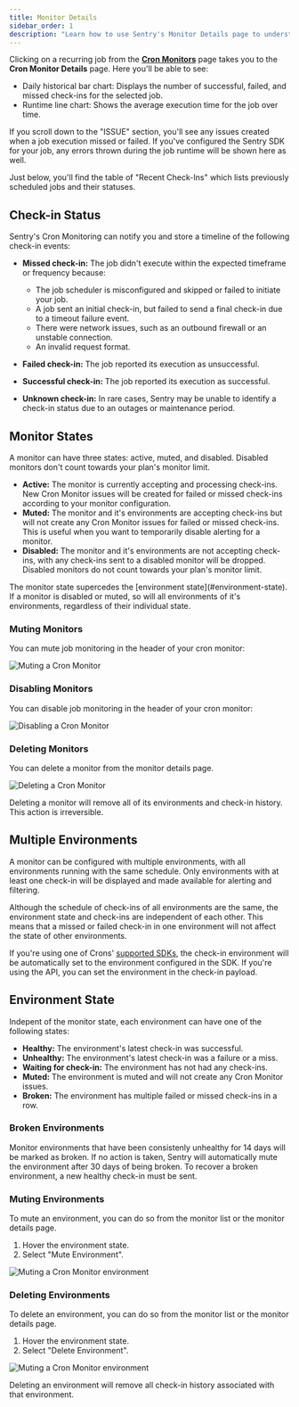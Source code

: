 ```yaml
---
title: Monitor Details
sidebar_order: 1
description: "Learn how to use Sentry's Monitor Details page to understand your recurring job's overall health."
---
```


Clicking on a recurring job from the [**Cron Monitors**](https://sentry.io/orgredirect/organizations/:orgslug/crons/) page takes you to the **Cron Monitor Details** page. Here you'll be able to see:
- Daily historical bar chart: Displays the number of successful, failed, and missed check-ins for the selected job.
- Runtime line chart: Shows the average execution time for the job over time.

If you scroll down to the "ISSUE" section, you'll see any issues created when a job execution missed or failed. If you've configured the Sentry SDK for your job, any errors thrown during the job runtime will be shown here as well.

Just below, you'll find the table of "Recent Check-Ins" which lists previously scheduled jobs and their statuses.

<Arcade src="https://demo.arcade.software/7XmPfL0l2pp6KmBUXwMc?embed" />

## Check-in Status

Sentry's Cron Monitoring can notify you and store a timeline of the following check-in events:

- **Missed check-in:** The job didn't execute within the expected timeframe or frequency because:
  - The job scheduler is misconfigured and skipped or failed to initiate your job.
  -  A job sent an initial check-in, but failed to send a final check-in due to a timeout failure event.
  - There were network issues, such as an outbound firewall or an unstable connection.
  - An invalid request format.
  
- **Failed check-in:** The job reported its execution as unsuccessful.
- **Successful check-in:** The job reported its execution as successful.
- **Unknown check-in:** In rare cases, Sentry may be unable to identify a check-in status due to an outages or maintenance period.


## Monitor States

A monitor can have three states: active, muted, and disabled. Disabled monitors don't count towards your plan's monitor limit.

- **Active:** The monitor is currently accepting and processing check-ins. New Cron Monitor issues will be created for failed or missed check-ins according to your monitor configuration.
- **Muted:** The monitor and it's environments are accepting check-ins but will not create any Cron Monitor issues for failed or missed check-ins. This is useful when you want to temporarily disable alerting for a monitor.
- **Disabled:** The monitor and it's environments are not accepting check-ins, with any check-ins sent to a disabled monitor will be dropped. Disabled monitors do not count towards your plan's monitor limit.

<Alert level="info" title="Note">
  The monitor state supercedes the [environment state](#environment-state). If a
  monitor is disabled or muted, so will all environments of it's environments,
  regardless of their individual state.
</Alert>

### Muting Monitors

You can mute job monitoring in the header of your cron monitor:

![Muting a Cron Monitor](./img/muting-monitor.png)

### Disabling Monitors

You can disable job monitoring in the header of your cron monitor:

![Disabling a Cron Monitor](./img/disabling-monitor.png)

### Deleting Monitors

You can delete a monitor from the monitor details page.

![Deleting a Cron Monitor](./img/deleting-monitor.png)

<Alert level="danger" title="Caution">
  Deleting a monitor will remove all of its environments and check-in history.
  This action is irreversible.
</Alert>

## Multiple Environments

A monitor can be configured with multiple environments, with all environments running with the same schedule. Only environments with at least one check-in will be displayed and made available for alerting and filtering.

Although the schedule of check-ins of all environments are the same, the environment state and check-ins are independent of each other. This means that a missed or failed check-in in one environment will not affect the state of other environments.

If you're using one of Crons' [supported SDKs](/product/crons/getting-started/), the check-in environment will be automatically set to the environment configured in the SDK. If you're using the API, you can set the environment in the check-in payload.

## Environment State

Indepent of the monitor state, each environment can have one of the following states:

- **Healthy:** The environment's latest check-in was successful.
- **Unhealthy:** The environment's latest check-in was a failure or a miss.
- **Waiting for check-in:** The environment has not had any check-ins.
- **Muted:** The environment is muted and will not create any Cron Monitor issues.
- **Broken:** The environment has multiple failed or missed check-ins in a row.

### Broken Environments

Monitor environments that have been consistenly unhealthy for 14 days will be marked as broken. If no action is taken, Sentry will automatically mute the environment after 30 days of being broken. To recover a broken environment, a new healthy check-in must be sent.

### Muting Environments

To mute an environment, you can do so from the monitor list or the monitor details page.

1. Hover the environment state.
2. Select "Mute Environment".

![Muting a Cron Monitor environment](./img/muting-environment.png)

### Deleting Environments

To delete an environment, you can do so from the monitor list or the monitor details page.

1. Hover the environment state.
2. Select "Delete Environment".

![Muting a Cron Monitor environment](./img/deleting-environment.png)

<Alert level="danger" title="Caution">
  Deleting an environment will remove all check-in history associated with that
  environment.
</Alert>
